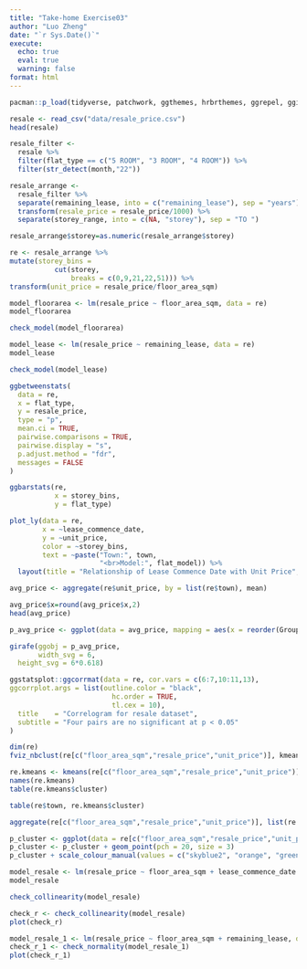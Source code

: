 ```yaml
---
title: "Take-home Exercise03"
author: "Luo Zheng" 
date: "`r Sys.Date()`"
execute: 
  echo: true
  eval: true
  warning: false
format: html
---
```


```r
pacman::p_load(tidyverse, patchwork, ggthemes, hrbrthemes, ggrepel, ggiraph, ggstatsplot, PMCMRplus, performance, parameters, see, plotly, factoextra)
```

```r
resale <- read_csv("data/resale_price.csv")
head(resale)
```

```r
resale_filter <-
  resale %>% 
  filter(flat_type == c("5 ROOM", "3 ROOM", "4 ROOM")) %>% 
  filter(str_detect(month,"22")) 
```

```r
resale_arrange <- 
  resale_filter %>% 
  separate(remaining_lease, into = c("remaining_lease"), sep = "years") %>% 
  transform(resale_price = resale_price/1000) %>% 
  separate(storey_range, into = c(NA, "storey"), sep = "TO ")
```

```r
resale_arrange$storey=as.numeric(resale_arrange$storey) 
```

```r
re <- resale_arrange %>% 
mutate(storey_bins = 
           cut(storey, 
               breaks = c(0,9,21,22,51))) %>% 
transform(unit_price = resale_price/floor_area_sqm)
```

```r
model_floorarea <- lm(resale_price ~ floor_area_sqm, data = re)
model_floorarea
```

```r
check_model(model_floorarea)
```

```r
model_lease <- lm(resale_price ~ remaining_lease, data = re)
model_lease
```

```r
check_model(model_lease)
```

```r
ggbetweenstats(
  data = re,
  x = flat_type, 
  y = resale_price,
  type = "p",
  mean.ci = TRUE, 
  pairwise.comparisons = TRUE, 
  pairwise.display = "s",
  p.adjust.method = "fdr",
  messages = FALSE
)
```

```r
ggbarstats(re, 
           x = storey_bins, 
           y = flat_type)
```

```r
plot_ly(data = re, 
        x = ~lease_commence_date, 
        y = ~unit_price, 
        color = ~storey_bins,
        text = ~paste("Town:", town,     
                      "<br>Model:", flat_model)) %>% 
  layout(title = "Relationship of Lease Commence Date with Unit Price", xaxis = list(title = "Lease Commence Date (year)"), yaxis = list(title = "Unit Price (K SGD)" ), legend = list(title=list(text="<b> Storey Bins </b>")))
```

```r
avg_price <- aggregate(re$unit_price, by = list(re$town), mean)
```

```r
avg_price$x=round(avg_price$x,2)
head(avg_price)
```

```r
p_avg_price <- ggplot(data = avg_price, mapping = aes(x = reorder(Group.1, -x), y = x, group = 1)) + geom_line(colour =  'steelblue', size = 2) + geom_point() + xlab('') + ylab("Unit Price (K SGD)") + theme(axis.text.x = element_text(angle = 45, hjust = 1, vjust = 1)) + labs(title = "Unit Price of Different Towns") + theme(plot.title = element_text(size=12,hjust=0.5)) + geom_point_interactive(aes(tooltip = x, data_id = x)) + scale_y_continuous(limits = c(3, 9))

girafe(ggobj = p_avg_price,
       width_svg = 6,
  height_svg = 6*0.618)
```

```r
ggstatsplot::ggcorrmat(data = re, cor.vars = c(6:7,10:11,13),
ggcorrplot.args = list(outline.color = "black", 
                         hc.order = TRUE,
                         tl.cex = 10),
  title    = "Correlogram for resale dataset",
  subtitle = "Four pairs are no significant at p < 0.05"
)

```


```r
dim(re)
fviz_nbclust(re[c("floor_area_sqm","resale_price","unit_price")], kmeans, method = "wss")
```

```r
re.kmeans <- kmeans(re[c("floor_area_sqm","resale_price","unit_price")], centers = 4, nstart = 25)
names(re.kmeans)
table(re.kmeans$cluster)
```

```r
table(re$town, re.kmeans$cluster)
```

```r
aggregate(re[c("floor_area_sqm","resale_price","unit_price")], list(re.kmeans$cluster),mean)
```

```r
p_cluster <- ggplot(data = re[c("floor_area_sqm","resale_price","unit_price")], mapping = aes(x = floor_area_sqm, y = unit_price, color = factor(re.kmeans$cluster)))
p_cluster <- p_cluster + geom_point(pch = 20, size = 3)
p_cluster + scale_colour_manual(values = c("skyblue2", "orange", "green3","red"))
```

```r
model_resale <- lm(resale_price ~ floor_area_sqm + lease_commence_date + remaining_lease, data = re)
model_resale
```

```r
check_collinearity(model_resale)
```

```r
check_r <- check_collinearity(model_resale)
plot(check_r)
```

```r
model_resale_1 <- lm(resale_price ~ floor_area_sqm + remaining_lease, data = re)
check_r_1 <- check_normality(model_resale_1)
plot(check_r_1)
```
